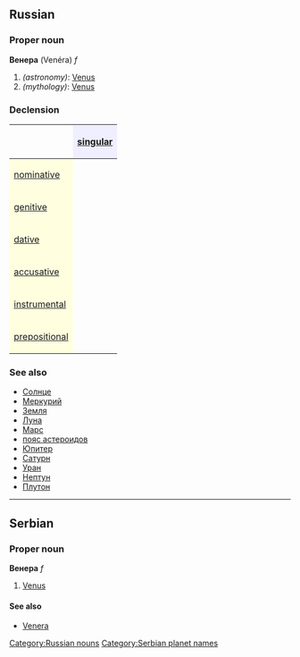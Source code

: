 ==Russian==
[[Category:Russian nouns]]
===Proper noun===
'''Венера''' (Venéra) ''f''

#''(astronomy)'': [[Venus]]
#''(mythology)'': [[Venus]]

===Declension===
{| border="1" cellpadding="4" cellspacing="0"
!
! style="background-color: #EFEFFF" align="center"|[[singular]]
|-
! style="background-color: #FFFFE0" align="left"|[[nominative case|nominative]]
| align="center"|{{RUchar|Вене́ра}}
|-
! style="background-color: #FFFFE0" align="left"|[[genitive case|genitive]]
| align="center"|{{RUchar|Вене́ры}}
|-
! style="background-color: #FFFFE0" align="left"|[[dative case|dative]]
| align="center"|{{RUchar|Вене́ре}}
|-
! style="background-color: #FFFFE0" align="left"|[[accusative case|accusative]]
| align="center"|{{RUchar|Вене́ру}}
|-
! style="background-color: #FFFFE0" align="left"|[[instrumental case|instrumental]]
| align="center"|{{RUchar|Вене́рой, Вене́рою}}
|-
! style="background-color: #FFFFE0" align="left"|[[prepositional case|prepositional]]
| align="center"|{{RUchar|о Вене́ре}}
|}

===See also===
*[[Солнце]]
*[[Меркурий]]
*[[Земля]]
*[[Луна]]
*[[Марс]]
*[[пояс астероидов]]
*[[Юпитер]]
*[[Сатурн]]
*[[Уран]]
*[[Нептун]]
*[[Плутон]]


----

==Serbian==
===Proper noun===
'''Венера''' ''f''
#[[Venus]]
====See also====
*[[Venera]]
[[Category:Serbian planet names]]